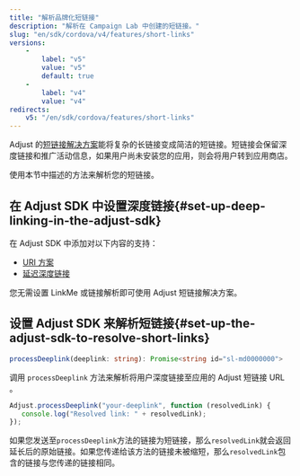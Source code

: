 ```yaml
---
title: "解析品牌化短链接"
description: "解析在 Campaign Lab 中创建的短链接。"
slug: "en/sdk/cordova/v4/features/short-links"
versions: 
    - 
        label: "v5"
        value: "v5"
        default: true
    - 
        label: "v4"
        value: "v4"
redirects: 
    v5: "/en/sdk/cordova/features/short-links"
---
```

Adjust 的[短链接解决方案](https://help.adjust.com/en/article/short-branded-links)能将复杂的长链接变成简洁的短链接。短链接会保留深度链接和推广活动信息，如果用户尚未安装您的应用，则会将用户转到应用商店。

使用本节中描述的方法来解析您的短链接。

在 Adjust SDK 中设置深度链接\{\#set\-up\-deep\-linking\-in\-the\-adjust\-sdk\}
--------------------------------------------------------------------------------

在 Adjust SDK 中添加对以下内容的支持：

* [URI 方案](/en/sdk/cordova/features/deep-links)
* [延迟深度链接](/en/sdk/cordova/features/deep-links#deferred-deep-linking)

<callout type="note"> 

您无需设置 LinkMe 或链接解析即可使用 Adjust 短链接解决方案。
</Callout> 

设置 Adjust SDK 来解析短链接\{\#set\-up\-the\-adjust\-sdk\-to\-resolve\-short\-links\}
-----------------------------------------------------------------------------------------

<codeblock title="方法签名"> 

```ts
processDeeplink(deeplink: string): Promise<string id="sl-md0000000">
```

</CodeBlock> 

调用 `processDeeplink` 方法来解析将用户深度链接至应用的 Adjust 短链接 URL 。

```js
Adjust.processDeeplink("your-deeplink", function (resolvedLink) {
   console.log("Resolved link: " + resolvedLink);
});
```

如果您发送至`processDeeplink`方法的链接为短链接，那么`resolvedLink`就会返回延长后的原始链接。如果您传递给该方法的链接未被缩短，那么`resolvedLink`包含的链接与您传递的链接相同。

